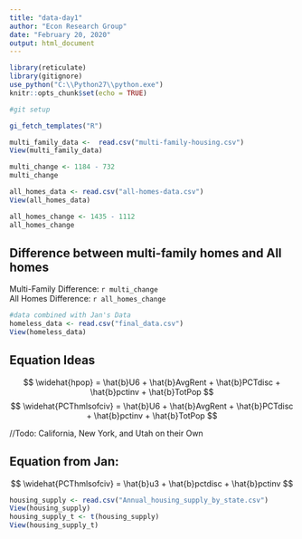 ```yaml
---
title: "data-day1"
author: "Econ Research Group"
date: "February 20, 2020"
output: html_document
---
```


```r
library(reticulate)
library(gitignore)
use_python("C:\\Python27\\python.exe")
knitr::opts_chunk$set(echo = TRUE)
```

```r
#git setup

gi_fetch_templates("R")
```


```r
multi_family_data <-  read.csv("multi-family-housing.csv")
View(multi_family_data)

multi_change <- 1184 - 732
multi_change

all_homes_data <- read.csv("all-homes-data.csv")
View(all_homes_data)

all_homes_change <- 1435 - 1112
all_homes_change
```

## Difference between multi-family homes and All homes
Multi-Family Difference: `r multi_change` <br/>
All Homes Difference: `r all_homes_change`

```r
#data combined with Jan's Data
homeless_data <- read.csv("final_data.csv")
View(homeless_data)

```

## Equation Ideas
$$ \widehat{hpop} = \hat{b}U6 + \hat{b}AvgRent + \hat{b}PCTdisc + \hat{b}pctinv + \hat{b}TotPop $$
$$ \widehat{PCThmlsofciv} = \hat{b}U6 + \hat{b}AvgRent + \hat{b}PCTdisc + \hat{b}pctinv + \hat{b}TotPop $$

//Todo: California, New York, and Utah on their Own

## Equation from Jan:
$$ \widehat{PCThmlsofciv} = \hat{b}u3 + \hat{b}pctdisc + \hat{b}pctinv $$
```r
housing_supply <- read.csv("Annual_housing_supply_by_state.csv")
View(housing_supply)
housing_supply_t <- t(housing_supply)
View(housing_supply_t)

```

```python


```
